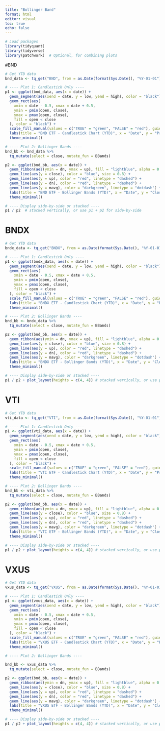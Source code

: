 ---
title: "Bollinger Band"
format: html
editor: visual
toc: true
echo: false
---

```{r}
# Load packages
library(tidyquant)
library(tidyverse)
library(patchwork)  # Optional, for combining plots
```

#BND

<!-- ```{r} -->

<!-- # Fetch YTD data -->
<!-- bnd_data <- tq_get("BND", from = as.Date(format(Sys.Date(), "%Y-01-01"))) -->

<!-- # Calculate Bollinger Bands -->
<!-- bnd_bb <- bnd_data %>% -->
<!--   tq_mutate(select = close, mutate_fun = BBands) -->

<!-- # Plot with filled bands -->
<!-- ggplot(bnd_bb, aes(x = date)) + -->
<!--   geom_ribbon(aes(ymin = dn, ymax = up), fill = "lightblue", alpha = 0.3) + -->
<!--   geom_line(aes(y = close), color = "blue", size = 0.8) + -->
<!--   geom_line(aes(y = up), color = "red", linetype = "dashed") + -->
<!--   geom_line(aes(y = dn), color = "red", linetype = "dashed") + -->
<!--   geom_line(aes(y = mavg), color = "darkgreen", linetype = "dotdash") + -->
<!--   labs( -->
<!--     title = "BND ETF - Bollinger Bands (YTD)", -->
<!--     x = "Date", y = "Closing Price" -->
<!--   ) + -->
<!--   theme_minimal() -->
<!-- ``` -->
<!-- ```{r} -->

<!-- # Get YTD stock data -->
<!-- bnd_data <- tq_get("BND", from = as.Date(format(Sys.Date(), "%Y-01-01"))) -->

<!-- # Compute Bollinger Bands -->
<!-- bnd_bb <- bnd_data %>% -->
<!--   tq_mutate(select = close, mutate_fun = BBands) -->

<!-- # Candlestick + Bollinger Bands -->
<!-- ggplot(bnd_bb, aes(x = date)) + -->
<!--   # Candlestick chart -->
<!--   geom_segment(aes(xend = date, y = low, yend = high), color = "black") +  # wicks -->
<!--   geom_rect(aes(xmin = date - 0.5, xmax = date + 0.5, -->
<!--                 ymin = pmin(open, close), -->
<!--                 ymax = pmax(open, close), -->
<!--                 fill = open < close), color = "black") +                    # candle body -->
<!--   # Bollinger Bands -->
<!--   geom_line(aes(y = mavg), color = "darkgreen", linetype = "dotdash") + -->
<!--   geom_line(aes(y = up), color = "red", linetype = "dashed") + -->
<!--   geom_line(aes(y = dn), color = "red", linetype = "dashed") + -->
<!--   scale_fill_manual(values = c("TRUE" = "green", "FALSE" = "red"), guide = "none") + -->
<!--   labs( -->
<!--     title = "BND ETF - Candlestick Chart with Bollinger Bands (YTD)", -->
<!--     x = "Date", y = "Price" -->
<!--   ) + -->
<!--   theme_minimal() -->
<!-- ``` -->

```{r}

# Get YTD data
bnd_data <- tq_get("BND", from = as.Date(format(Sys.Date(), "%Y-01-01")))

# ---- Plot 1: Candlestick Only ----
p1 <- ggplot(bnd_data, aes(x = date)) +
  geom_segment(aes(xend = date, y = low, yend = high), color = "black") +
  geom_rect(aes(
    xmin = date - 0.5, xmax = date + 0.5,
    ymin = pmin(open, close),
    ymax = pmax(open, close),
    fill = open < close
  ), color = "black") +
  scale_fill_manual(values = c("TRUE" = "green", "FALSE" = "red"), guide = "none") +
  labs(title = "BND ETF - Candlestick Chart (YTD)", x = "Date", y = "Price") +
  theme_minimal()

# ---- Plot 2: Bollinger Bands ----
bnd_bb <- bnd_data %>%
  tq_mutate(select = close, mutate_fun = BBands)

p2 <- ggplot(bnd_bb, aes(x = date)) +
  geom_ribbon(aes(ymin = dn, ymax = up), fill = "lightblue", alpha = 0.3) +
  geom_line(aes(y = close), color = "blue", size = 0.8) +
  geom_line(aes(y = up), color = "red", linetype = "dashed") +
  geom_line(aes(y = dn), color = "red", linetype = "dashed") +
  geom_line(aes(y = mavg), color = "darkgreen", linetype = "dotdash") +
  labs(title = "BND ETF - Bollinger Bands (YTD)", x = "Date", y = "Closing Price") +
  theme_minimal()

# ---- Display side-by-side or stacked ----
p1 / p2  # stacked vertically, or use p1 + p2 for side-by-side
```

# BNDX

```{r}

# Get YTD data
bndx_data <- tq_get("BNDX", from = as.Date(format(Sys.Date(), "%Y-01-01")))

# ---- Plot 1: Candlestick Only ----
p1 <- ggplot(bndx_data, aes(x = date)) +
  geom_segment(aes(xend = date, y = low, yend = high), color = "black") +
  geom_rect(aes(
    xmin = date - 0.5, xmax = date + 0.5,
    ymin = pmin(open, close),
    ymax = pmax(open, close),
    fill = open < close
  ), color = "black") +
  scale_fill_manual(values = c("TRUE" = "green", "FALSE" = "red"), guide = "none") +
  labs(title = "BNDX ETF - Candlestick Chart (YTD)", x = "Date", y = "Price") +
  theme_minimal()

# ---- Plot 2: Bollinger Bands ----
bnd_bb <- bndx_data %>%
  tq_mutate(select = close, mutate_fun = BBands)

p2 <- ggplot(bnd_bb, aes(x = date)) +
  geom_ribbon(aes(ymin = dn, ymax = up), fill = "lightblue", alpha = 0.3) +
  geom_line(aes(y = close), color = "blue", size = 0.8) +
  geom_line(aes(y = up), color = "red", linetype = "dashed") +
  geom_line(aes(y = dn), color = "red", linetype = "dashed") +
  geom_line(aes(y = mavg), color = "darkgreen", linetype = "dotdash") +
  labs(title = "BNDX ETF - Bollinger Bands (YTD)", x = "Date", y = "Closing Price") +
  theme_minimal()

# ---- Display side-by-side or stacked ----
p1 / p2 + plot_layout(heights = c(4, 4)) # stacked vertically, or use p1 + p2 for side-by-side
```

# VTI


```{r}

# Get YTD data
vti_data <- tq_get("VTI", from = as.Date(format(Sys.Date(), "%Y-01-01")))

# ---- Plot 1: Candlestick Only ----
p1 <- ggplot(vti_data, aes(x = date)) +
  geom_segment(aes(xend = date, y = low, yend = high), color = "black") +
  geom_rect(aes(
    xmin = date - 0.5, xmax = date + 0.5,
    ymin = pmin(open, close),
    ymax = pmax(open, close),
    fill = open < close
  ), color = "black") +
  scale_fill_manual(values = c("TRUE" = "green", "FALSE" = "red"), guide = "none") +
  labs(title = "VTI ETF - Candlestick Chart (YTD)", x = "Date", y = "Price") +
  theme_minimal()

# ---- Plot 2: Bollinger Bands ----
bnd_bb <- vti_data %>%
  tq_mutate(select = close, mutate_fun = BBands)

p2 <- ggplot(bnd_bb, aes(x = date)) +
  geom_ribbon(aes(ymin = dn, ymax = up), fill = "lightblue", alpha = 0.3) +
  geom_line(aes(y = close), color = "blue", size = 0.8) +
  geom_line(aes(y = up), color = "red", linetype = "dashed") +
  geom_line(aes(y = dn), color = "red", linetype = "dashed") +
  geom_line(aes(y = mavg), color = "darkgreen", linetype = "dotdash") +
  labs(title = "VTI ETF - Bollinger Bands (YTD)", x = "Date", y = "Closing Price") +
  theme_minimal()

# ---- Display side-by-side or stacked ----
p1 / p2 + plot_layout(heights = c(4, 4)) # stacked vertically, or use p1 + p2 for side-by-side
```

# VXUS


```{r}

# Get YTD data
vxus_data <- tq_get("VXUS", from = as.Date(format(Sys.Date(), "%Y-01-01")))

# ---- Plot 1: Candlestick Only ----
p1 <- ggplot(vxus_data, aes(x = date)) +
  geom_segment(aes(xend = date, y = low, yend = high), color = "black") +
  geom_rect(aes(
    xmin = date - 0.5, xmax = date + 0.5,
    ymin = pmin(open, close),
    ymax = pmax(open, close),
    fill = open < close
  ), color = "black") +
  scale_fill_manual(values = c("TRUE" = "green", "FALSE" = "red"), guide = "none") +
  labs(title = "VXUS ETF - Candlestick Chart (YTD)", x = "Date", y = "Price") +
  theme_minimal()

# ---- Plot 2: Bollinger Bands ----

bnd_bb <- vxus_data %>%
  tq_mutate(select = close, mutate_fun = BBands)

p2 <- ggplot(bnd_bb, aes(x = date)) +
  geom_ribbon(aes(ymin = dn, ymax = up), fill = "lightblue", alpha = 0.3) +
  geom_line(aes(y = close), color = "blue", size = 0.8) +
  geom_line(aes(y = up), color = "red", linetype = "dashed") +
  geom_line(aes(y = dn), color = "red", linetype = "dashed") +
  geom_line(aes(y = mavg), color = "darkgreen", linetype = "dotdash") +
  labs(title = "VXUS ETF - Bollinger Bands (YTD)", x = "Date", y = "Closing Price") +
  theme_minimal()

# ---- Display side-by-side or stacked ----
p1 / p2 + plot_layout(heights = c(4, 4)) # stacked vertically, or use p1 + p2 for side-by-side
```
